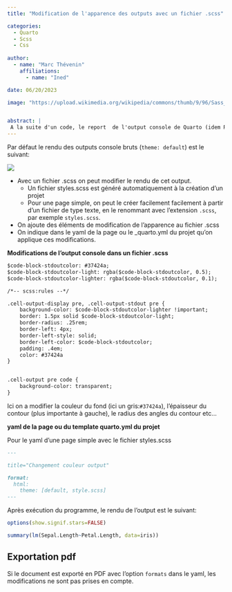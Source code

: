 ```yaml
---
title: "Modification de l'apparence des outputs avec un fichier .scss"

categories:
  - Quarto
  - Scss
  - Css
  
author: 
  - name: "Marc Thévenin"
    affiliations:
      - name: "Ined"

date: 06/20/2023

image: "https://upload.wikimedia.org/wikipedia/commons/thumb/9/96/Sass_Logo_Color.svg/1200px-Sass_Logo_Color.svg.png"


abstract: | 
 A la suite d'un code, le report  de l'output console de Quarto (idem Rmarkdown) épouse le thème de la page. Il est possible de modifier son apparence, comme la couleur de fond et la présence d'un contour, à l'aide des variables sass et d'un code .css ajoutés à un fichier .scss 
---
```


Par défaut le rendu des outputs console bruts (`theme: default`) est le suivant:  

![](img/img1.png){with=80%}

- Avec un fichier .scss on peut modifier le rendu de cet output. 
  -  Un fichier styles.scss est généré automatiquement à la création d'un projet
  - Pour une page simple, on peut le créer facilement  facilement à partir d'un fichier de type texte, en le renommant avec l'extension `.scss`, par exemple `styles.scss`.
- On ajoute des éléments de modification de l'apparence au fichier .scss
- On indique dans le yaml de la page ou le _quarto.yml du projet qu'on applique ces modifications.  

**Modifications de l'output console dans un fichier .scss** 

```markdown
$code-block-stdoutcolor: #37424a;
$code-block-stdoutcolor-light: rgba($code-block-stdoutcolor, 0.5);
$code-block-stdoutcolor-lighter: rgba($code-block-stdoutcolor, 0.1);

/*-- scss:rules --*/

.cell-output-display pre, .cell-output-stdout pre {
    background-color: $code-block-stdoutcolor-lighter !important;
    border: 1.5px solid $code-block-stdoutcolor-light;
    border-radius: .25rem;
    border-left: 4px;
    border-left-style: solid;
    border-left-color: $code-block-stdoutcolor;
    padding: .4em;
    color: #37424a
}


.cell-output pre code {
    background-color: transparent;
}

```
Ici on a modifier la couleur du fond (ici un gris:`#37424a`), l'épaisseur du contour (plus importante à gauche), le radius des angles du contour etc...


**yaml de la page ou du template quarto.yml du projet**  


Pour le yaml d'une page simple avec le fichier styles.scss

```markdown
---

title="Changement couleur output"

format:
  html:
    theme: [default, style.scss]
---
```

Après exécution du programme, le rendu de l'output est le suivant:

```r
options(show.signif.stars=FALSE)

summary(lm(Sepal.Length~Petal.Length, data=iris))
```


::: callout-warning

## Exportation pdf

Si le document est exporté en PDF avec l'option `formats` dans le yaml, les modifications ne sont pas prises en compte. 

:::



